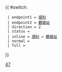{{ #switch: {{{format|}}}
  | endpoint1 = [[順利巴士總站|順利]]
  | endpoint2 = [[觀塘站公共運輸交匯處|觀塘站]]
  | direction = 2
  | status = 
  | inline = [[順利巴士總站|順利]] ↔ [[觀塘站公共運輸交匯處|觀塘站]]
  | normal =
  | full =
}}<noinclude>[[Category:九龍專線小巴路線模板|47]]</noinclude>